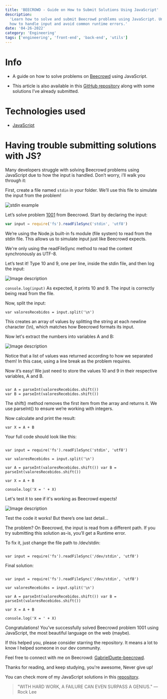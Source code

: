 ```yaml
---
title: 'BEECROWD - Guide on How to Submit Solutions Using JavaScript'
description:
  'Learn how to solve and submit Beecrowd problems using JavaScript. Understand
  how to handle input and avoid common runtime errors.'
date: '04-26-2022'
category: 'Engineering'
tags: ['engineering', 'front-end', 'back-end', 'utils']
---
```


# Info

- A guide on how to solve problems on
  [Beecrowd](https://www.beecrowd.com.br/judge/p) using JavaScript.

- This article is also available in this
  [GitHub repository](https://github.com/gabrielduete/BEECROWD-JS-GUIA) along
  with some solutions I’ve already submitted.

# Technologies used

- [JavaScript](https://www.javascript.com/)

# Having trouble submitting solutions with JS?

Many developers struggle with solving Beecrowd problems using JavaScript due to
how the input is handled. Don’t worry, i’ll walk you through it:

First, create a file named `stdin` in your folder. We’ll use this file to
simulate the input from the problem!

![stdin example](https://dev-to-uploads.s3.amazonaws.com/uploads/articles/h9sub1t9k4d340lhozih.png)

Let’s solve problem
[1001](https://www.beecrowd.com.br/judge/pt/problems/view/1001) from Beecrowd.
Start by declaring the input:

```js
var input = require('fs').readFileSync('stdin', 'utf8')
```

We’re using the Node.js built-in fs module (file system) to read from the stdin
file. This allows us to simulate input just like Beecrowd expects.

We're only using the readFileSync method to read the content synchronously as
UTF-8.

Let’s test it! Type 10 and 9, one per line, inside the stdin file, and then log
the input:

![Image description](https://dev-to-uploads.s3.amazonaws.com/uploads/articles/yg9hjeson20fpebc5imi.png)

`console.log(input)` As expected, it prints 10 and 9. The input is correctly
being read from the file.

Now, split the input:

```
var valoresRecebidos = input.split('\n')
```

This creates an array of values by splitting the string at each newline
character (\n), which matches how Beecrowd formats its input.

Now let's extract the numbers into variables A and B:

![Image description](https://dev-to-uploads.s3.amazonaws.com/uploads/articles/08uqqbyzcnr86ts9ov6f.png)

Notice that a list of values was returned according to how we separated them! In
this case, using a line break as the problem requires.

Now it’s easy! We just need to store the values 10 and 9 in their respective
variables, A and B.

```

var A = parseInt(valoresRecebidos.shift())
var B = parseInt(valoresRecebidos.shift())

```

The shift() method removes the first item from the array and returns it. We use
parseInt() to ensure we’re working with integers.

Now calculate and print the result:

```
var X = A + B
```

Your full code should look like this:

```

var input = require('fs').readFileSync('stdin', 'utf8')

var valoresRecebidos = input.split('\n')

var A = parseInt(valoresRecebidos.shift()) var B =
parseInt(valoresRecebidos.shift())

var X = A + B

console.log('X = ' + X)

```

Let's test it to see if it's working as Beecrowd expects!

![Image description](https://dev-to-uploads.s3.amazonaws.com/uploads/articles/3dccw3sq58qtv0pdaivm.png)

Test the code it works! But there’s one last detail…

The problem? On Beecrowd, the input is read from a different path. If you try
submitting this solution as-is, you’ll get a Runtime error.

To fix it, just change the file path to /dev/stdin:

```

var input = require('fs').readFileSync('/dev/stdin', 'utf8')

```

Final solution:

```

var input = require('fs').readFileSync('/dev/stdin', 'utf8')

var valoresRecebidos = input.split('\n')

var A = parseInt(valoresRecebidos.shift()) var B =
parseInt(valoresRecebidos.shift())

var X = A + B

console.log('X = ' + X)

```

Congratulations! You’ve successfully solved Beecrowd problem 1001 using
JavaScript, the most beautiful language on the web (maybe).

If this helped you, please consider starring the repository. It means a lot to
know I helped someone in our dev community.

Feel free to connect with me on Beecrowd:
[GabrielDuete-beecrowd](https://judge.beecrowd.com/pt/profile/412152).

Thanks for reading, and keep studying, you're awesome, Never give up!

You can check more of my JavaScript solutions in this
[repository](https://github.com/gabrielduete/BEECROWD-JS-GUIA).

> "WITH HARD WORK, A FAILURE CAN EVEN SURPASS A GENIUS." — Rock Lee
